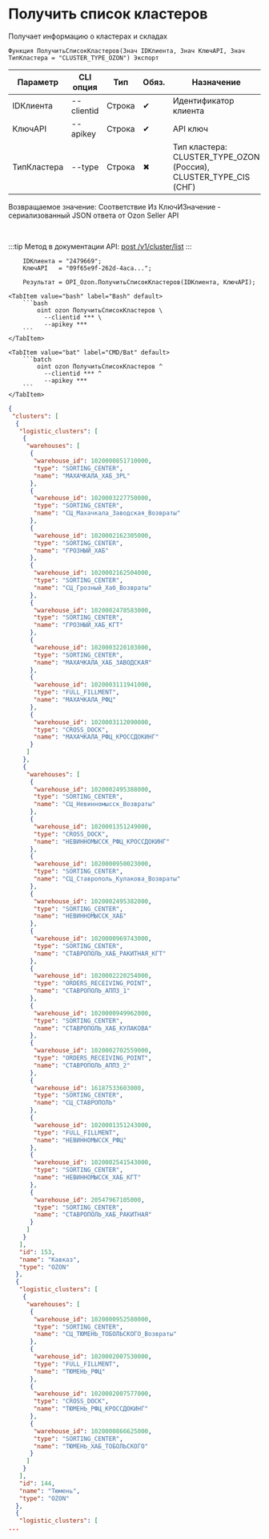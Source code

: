 ﻿---
sidebar_position: 1
description: Получить список кластеров и другие функции для работы с Ozon в Открытом пакете интеграций - бесплатной open-source библиотеке интеграций для 1С:Предприятие 8, OneScript и CLI
keywords: [1C, 1С, 1С:Предприятие, 1С:Предприятие 8.3, API, Интеграция, Сервисы, Обмен, OneScript, CLI, Ozon]
---


# Получить список кластеров
 Получает информацию о кластерах и складах



`Функция ПолучитьСписокКластеров(Знач IDКлиента, Знач КлючAPI, Знач ТипКластера = "CLUSTER_TYPE_OZON") Экспорт`

  | Параметр | CLI опция | Тип | Обяз. | Назначение |
  |-|-|-|-|-|
  | IDКлиента | --clientid | Строка | &#x2714; | Идентификатор клиента |
  | КлючAPI | --apikey | Строка | &#x2714; | API ключ |
  | ТипКластера | --type | Строка | &#x2716; | Тип кластера: CLUSTER_TYPE_OZON (Россия), CLUSTER_TYPE_CIS (СНГ) |

  
  Возвращаемое значение:   Соответствие Из КлючИЗначение - сериализованный JSON ответа от Ozon Seller API

<br/>

:::tip
Метод в документации API: [post /v1/cluster/list](https://docs.ozon.ru/api/seller/#operation/SupplyDraftAPI_DraftClusterList)
:::
<br/>



```bsl title="Пример использования для 1С:Предприятие/OneScript"
    IDКлиента = "2479669";
    КлючAPI   = "09f65e9f-262d-4aca...";

    Результат = OPI_Ozon.ПолучитьСписокКластеров(IDКлиента, КлючAPI);
```
    

 <Tabs>
  
    <TabItem value="bash" label="Bash" default>
        ```bash
            oint ozon ПолучитьСписокКластеров \
              --clientid *** \
              --apikey ***
        ```
    </TabItem>
  
    <TabItem value="bat" label="CMD/Bat" default>
        ```batch
            oint ozon ПолучитьСписокКластеров ^
              --clientid *** ^
              --apikey ***
        ```
    </TabItem>
</Tabs>


```json title="Результат"
{
 "clusters": [
  {
   "logistic_clusters": [
    {
     "warehouses": [
      {
       "warehouse_id": 1020000851710000,
       "type": "SORTING_CENTER",
       "name": "МАХАЧКАЛА_ХАБ_3PL"
      },
      {
       "warehouse_id": 1020003227750000,
       "type": "SORTING_CENTER",
       "name": "СЦ_Махачкала_Заводская_Возвраты"
      },
      {
       "warehouse_id": 1020002162305000,
       "type": "SORTING_CENTER",
       "name": "ГРОЗНЫЙ_ХАБ"
      },
      {
       "warehouse_id": 1020002162504000,
       "type": "SORTING_CENTER",
       "name": "СЦ_Грозный_Хаб_Возвраты"
      },
      {
       "warehouse_id": 1020002478583000,
       "type": "SORTING_CENTER",
       "name": "ГРОЗНЫЙ_ХАБ_КГТ"
      },
      {
       "warehouse_id": 1020003220103000,
       "type": "SORTING_CENTER",
       "name": "МАХАЧКАЛА_ХАБ_ЗАВОДСКАЯ"
      },
      {
       "warehouse_id": 1020003111941000,
       "type": "FULL_FILLMENT",
       "name": "МАХАЧКАЛА_РФЦ"
      },
      {
       "warehouse_id": 1020003112090000,
       "type": "CROSS_DOCK",
       "name": "МАХАЧКАЛА_РФЦ_КРОССДОКИНГ"
      }
     ]
    },
    {
     "warehouses": [
      {
       "warehouse_id": 1020002495388000,
       "type": "SORTING_CENTER",
       "name": "СЦ_Невинномысск_Возвраты"
      },
      {
       "warehouse_id": 1020001351249000,
       "type": "CROSS_DOCK",
       "name": "НЕВИННОМЫССК_РФЦ_КРОССДОКИНГ"
      },
      {
       "warehouse_id": 1020000950023000,
       "type": "SORTING_CENTER",
       "name": "СЦ_Ставрополь_Кулакова_Возвраты"
      },
      {
       "warehouse_id": 1020002495382000,
       "type": "SORTING_CENTER",
       "name": "НЕВИННОМЫССК_ХАБ"
      },
      {
       "warehouse_id": 1020000969743000,
       "type": "SORTING_CENTER",
       "name": "СТАВРОПОЛЬ_ХАБ_РАКИТНАЯ_КГТ"
      },
      {
       "warehouse_id": 1020002220254000,
       "type": "ORDERS_RECEIVING_POINT",
       "name": "СТАВРОПОЛЬ_АППЗ_1"
      },
      {
       "warehouse_id": 1020000949962000,
       "type": "SORTING_CENTER",
       "name": "СТАВРОПОЛЬ_ХАБ_КУЛАКОВА"
      },
      {
       "warehouse_id": 1020002702559000,
       "type": "ORDERS_RECEIVING_POINT",
       "name": "СТАВРОПОЛЬ_АППЗ_2"
      },
      {
       "warehouse_id": 16187533603000,
       "type": "SORTING_CENTER",
       "name": "СЦ_СТАВРОПОЛЬ"
      },
      {
       "warehouse_id": 1020001351243000,
       "type": "FULL_FILLMENT",
       "name": "НЕВИННОМЫССК_РФЦ"
      },
      {
       "warehouse_id": 1020002541543000,
       "type": "SORTING_CENTER",
       "name": "НЕВИННОМЫССК_ХАБ_КГТ"
      },
      {
       "warehouse_id": 20547967105000,
       "type": "SORTING_CENTER",
       "name": "СТАВРОПОЛЬ_ХАБ_РАКИТНАЯ"
      }
     ]
    }
   ],
   "id": 153,
   "name": "Кавказ",
   "type": "OZON"
  },
  {
   "logistic_clusters": [
    {
     "warehouses": [
      {
       "warehouse_id": 1020000952580000,
       "type": "SORTING_CENTER",
       "name": "СЦ_ТЮМЕНЬ_ТОБОЛЬСКОГО_Возвраты"
      },
      {
       "warehouse_id": 1020002007530000,
       "type": "FULL_FILLMENT",
       "name": "ТЮМЕНЬ_РФЦ"
      },
      {
       "warehouse_id": 1020002007577000,
       "type": "CROSS_DOCK",
       "name": "ТЮМЕНЬ_РФЦ_КРОССДОКИНГ"
      },
      {
       "warehouse_id": 1020000866625000,
       "type": "SORTING_CENTER",
       "name": "ТЮМЕНЬ_ХАБ_ТОБОЛЬСКОГО"
      }
     ]
    }
   ],
   "id": 144,
   "name": "Тюмень",
   "type": "OZON"
  },
  {
   "logistic_clusters": [
...
```
